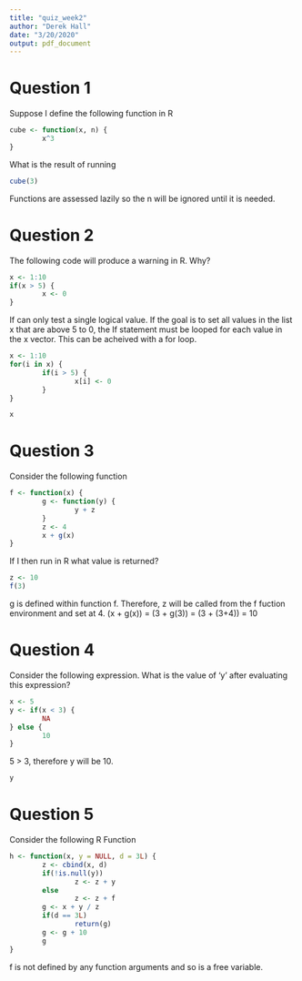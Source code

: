 ```yaml
---
title: "quiz_week2"
author: "Derek Hall"
date: "3/20/2020"
output: pdf_document
---
```


# Question 1 
Suppose I define the following function in R

```r
cube <- function(x, n) {
        x^3 
}
```

What is the result of running
```r
cube(3)
```

Functions are assessed lazily so the n will be ignored until it is needed. 

# Question 2

The following code will produce a warning in R. Why?

```r
x <- 1:10
if(x > 5) {
        x <- 0
}
```
If can only test a single logical value. If the goal is to set all values in the list x that are above 5 to 0, the If statement must be looped for each value in the x vector. This can be acheived with a for loop. 

```r
x <- 1:10
for(i in x) {
        if(i > 5) {
                x[i] <- 0
        }
}

x
```


# Question 3

Consider the following function
```r
f <- function(x) {
        g <- function(y) {
                y + z
        }
        z <- 4
        x + g(x)
}
```

If I then run in R what value is returned?
```r
z <- 10
f(3)
```

g is defined within function f. Therefore, z will be called from the f fuction environment and set at 4. (x + g(x)) = (3 + g(3)) = (3 + (3+4)) = 10

# Question 4

Consider the following expression. What is the value of 'y' after evaluating this expression? 

```r
x <- 5
y <- if(x < 3) {
        NA
} else {
        10
}
```

5 > 3, therefore y will be 10. 

```r
y
```

# Question 5

Consider the following R Function

```r
h <- function(x, y = NULL, d = 3L) {
        z <- cbind(x, d)
        if(!is.null(y))
                z <- z + y
        else
                z <- z + f
        g <- x + y / z
        if(d == 3L)
                return(g)
        g <- g + 10
        g
}
```

f is not defined by any function arguments and so is a free variable. 
